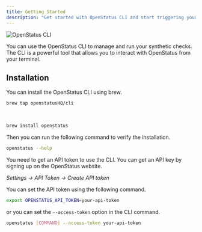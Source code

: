 ```yaml
---
title: Getting Started
description: "Get started with OpenStatus CLI and start triggering your synthetic checks from your terminal"
---
```




  <Image
    src={CLI}
    alt="OpenStatus CLI"
  />



You can use the OpenStatus CLI to manage and run your synthetic checks. The CLI is a powerful tool that allows you to interact with OpenStatus from your terminal.

## Installation

You can install the OpenStatus CLI using brew.

```bash
brew tap openstatusHQ/cli
```

<br/>

```bash
brew install openstatus
```

Then you can run the following command to verify the installation.

```bash
openstatus --help
```

You need to get an API token to use the CLI. You can get an API key by signing up on the OpenStatus website.

_Settings &rarr; API Token &rarr; Create API token_

You can set the API token using the following command.

```bash
export OPENSTATUS_API_TOKEN=your-api-token
```

or you can set the `--access-token` option in the CLI command.

```bash
openstatus [COMMAND] --access-token your-api-token
```
